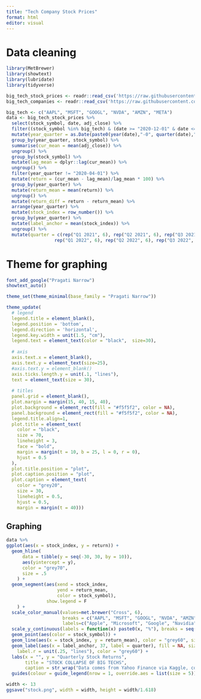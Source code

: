 ```yaml
---
title: "Tech Company Stock Prices"
format: html
editor: visual
---
```


# Data cleaning

```r
library(MetBrewer)
library(showtext)
library(lubridate)
library(tidyverse)

big_tech_stock_prices <- readr::read_csv('https://raw.githubusercontent.com/rfordatascience/tidytuesday/master/data/2023/2023-02-07/big_tech_stock_prices.csv')
big_tech_companies <- readr::read_csv('https://raw.githubusercontent.com/rfordatascience/tidytuesday/master/data/2023/2023-02-07/big_tech_companies.csv')
```

```r
big_tech <- c("AAPL", "MSFT", "GOOGL", "NVDA", "AMZN", "META")
data <- big_tech_stock_prices %>%
  select(stock_symbol, date, adj_close) %>%
  filter((stock_symbol %in% big_tech) & (date >= "2020-12-01" & date <= "2022-12-31")) %>%
  mutate(year_quarter = as.Date(paste0(year(date),"-0", quarter(date),"-01"))) %>%
  group_by(year_quarter, stock_symbol) %>%
  summarise(cur_mean = mean(adj_close)) %>%
  ungroup() %>%
  group_by(stock_symbol) %>%
  mutate(lag_mean = dplyr::lag(cur_mean)) %>%
  ungroup() %>%
  filter(year_quarter != "2020-04-01") %>%
  mutate(return = (cur_mean - lag_mean)/lag_mean * 100) %>%
  group_by(year_quarter) %>%
  mutate(return_mean = mean(return)) %>%
  ungroup() %>%
  mutate(return_diff = return - return_mean) %>%
  arrange(year_quarter) %>%
  mutate(stock_index = row_number()) %>%
  group_by(year_quarter) %>%
  mutate(label_anchor = mean(stock_index)) %>%
  ungroup() %>%
  mutate(quarter = c(rep("Q1 2021", 6), rep("Q2 2021", 6), rep("Q3 2021", 6), rep("Q4 2021", 6),
                  rep("Q1 2022", 6), rep("Q2 2022", 6), rep("Q3 2022", 6), rep("Q4 2022", 6)))
```


# Theme for graphing

```r
font_add_google("Pragati Narrow")
showtext_auto()

theme_set(theme_minimal(base_family = "Pragati Narrow"))

theme_update(
  # legend
  legend.title = element_blank(),
  legend.position = 'bottom',
  legend.direction = 'horizontal',
  legend.key.width = unit(1.5, "cm"),
  legend.text = element_text(color = "black",  size=30),
  
  # axis
  axis.text.x = element_blank(),
  axis.text.y = element_text(size=25),
  #axis.text.y = element_blank()
  axis.ticks.length.y = unit(.1, "lines"),
  text = element_text(size = 30),
  
  # titles
  panel.grid = element_blank(),
  plot.margin = margin(15, 40, 15, 40),
  plot.background = element_rect(fill = "#f5f5f2", color = NA), 
  panel.background = element_rect(fill = "#f5f5f2", color = NA), 
  legend.title.align=1,
  plot.title = element_text(
    color = "black", 
    size = 70, 
    lineheight = 3,
    face = "bold",
    margin = margin(t = 10, b = 25, l = 0, r = 0),
    hjust = 0.5
  ),
  plot.title.position = "plot",
  plot.caption.position = "plot",
  plot.caption = element_text(
    color = "grey20", 
    size = 30,
    lineheight = 0.5, 
    hjust = 0.5,
    margin = margin(t = 40)))
```
## Graphing

```r
data %>%
ggplot(aes(x = stock_index, y = return)) + 
  geom_hline(
      data = tibble(y = seq(-30, 30, by = 10)),
      aes(yintercept = y),
      color = "grey70",
      size = .5
    ) +
  geom_segment(aes(xend = stock_index,
                   yend = return_mean,
                   color = stock_symbol),
               show.legend = F
    ) +
  scale_color_manual(values=met.brewer("Cross", 6),
                     breaks = c("AAPL", "MSFT", "GOOGL", "NVDA", "AMZN", "META"),
                     labels=c("Apple", "Microsoft", "Google", "Navidia", "Amazon", "Meta")) +
  scale_y_continuous(labels = function(x) paste0(x, "%"), breaks = seq(-35, 35, 10)) +
  geom_point(aes(color = stock_symbol)) + 
  geom_line(aes(x = stock_index, y = return_mean), color = "grey60", size = 1) +
  geom_label(aes(x = label_anchor, 37, label = quarter), fill = NA, size = 10, label.padding = unit(.5, "lines"),
    label.r = unit(.25, "lines"), color = "grey60") +
  labs(x = "", y = "Quarterly Stock Returns",
       title = "STOCK COLLAPSE OF BIG TECHS",
       caption = str_wrap("Data comes from Yahoo Finance via Kaggle, collected and shared by Evan Gower. This graph illustrates the relative stock performance of selected big techs compared to their average | Visualization by Zhaowen Guo", width = 300)) +
  guides(colour = guide_legend(nrow = 1, override.aes = list(size = 5)))  

width <- 13
ggsave("stock.png", width = width, height = width/1.618)
```

